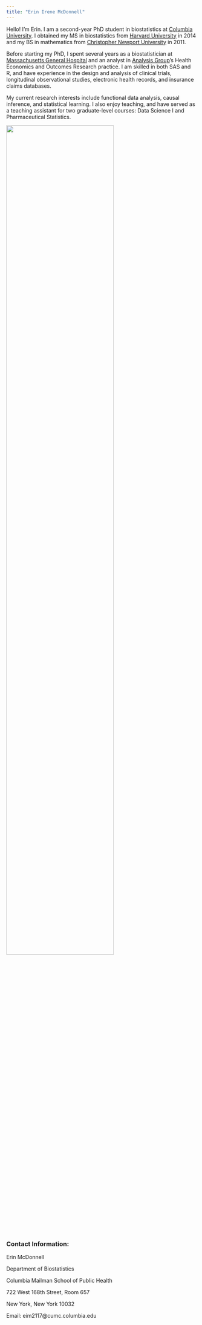 ```yaml
---
title: "Erin Irene McDonnell"
---
```


Hello! I'm Erin. I am a second-year PhD student in biostatistics at [Columbia University](https://www.mailman.columbia.edu/become-student/departments/biostatistics). I obtained my MS in biostatistics from [Harvard University](https://www.hsph.harvard.edu/biostatistics/) in 2014 and my BS in mathematics from [Christopher Newport University](http://cnu.edu/) in 2011. 

Before starting my PhD, I spent several years as a biostatistician at [Massachusetts General Hospital](http://hedwig.mgh.harvard.edu/biostatistics/) and an analyst in [Analysis Group](http://www.analysisgroup.com/practices/health-care/health-economics-outcomes-research-heor/)'s Health Economics and Outcomes Research practice. I am skilled in both SAS and R, and have experience in the design and analysis of clinical trials, longitudinal observational studies, electronic health records, and insurance claims databases. 

My current research interests include functional data analysis, causal inference, and statistical learning. I also enjoy teaching, and have served as a teaching assistant for two graduate-level courses: Data Science I and Pharmaceutical Statistics.

<img src="images/DSC_2584.jpg" style="width:75%">

### Contact Information:

Erin McDonnell

Department of Biostatistics

Columbia Mailman School of Public Health

722 West 168th Street, Room 657

New York, New York 10032

Email: eim2117@cumc.columbia.edu

